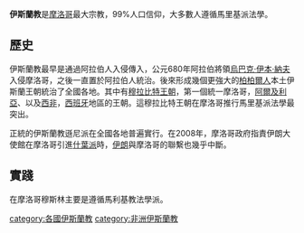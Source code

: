 {{unreferenced|time=2015-01-14T06:01:40+00:00}}
'''伊斯蘭教'''是[[摩洛哥|摩洛哥]]最大宗教，99%人口信仰，大多數人遵循馬里基派法學。

==歷史==
伊斯蘭教最早是通過阿拉伯人入侵傳入，公元680年阿拉伯將領[[烏巴克·伊本·納夫|烏巴克·伊本·納夫]]入侵摩洛哥，之後一直置於阿拉伯人統治。後來形成幾個更強大的[[柏柏爾人|柏柏爾人]]本土伊斯蘭王朝統治了全國各地。其中有[[穆拉比特王朝|穆拉比特王朝]]，第一個統一摩洛哥，[[阿爾及利亞|阿爾及利亞]]、以及[[西非|西非]]，[[西班牙|西班牙]]地區的王朝。這穆拉比特王朝在摩洛哥推行馬里基派法學最突出。

正統的伊斯蘭教遜尼派在全國各地普遍實行。在2008年，摩洛哥政府指責伊朗大使館在摩洛哥引進[[什葉派|什葉派]]時，[[伊朗|伊朗]]與摩洛哥的聯繫也幾乎中斷。

==實踐==
在摩洛哥穆斯林主要是遵循馬利基教法學派。

[[category:各國伊斯蘭教|category:各國伊斯蘭教]]
[[category:非洲伊斯蘭教|category:非洲伊斯蘭教]]


{{Islam-stub}}